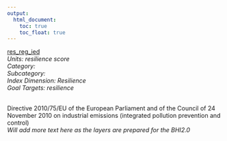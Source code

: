 ```yaml
---
output:
  html_document:
    toc: true
    toc_float: true
---
```


[res_reg_ied](https://github.com/OHI-Science/bhi/blob/master/baltic/layers/res_reg_ied_bhi2015.csv)\
*Units: resilience score*\
*Category:*\
*Subcategory:*\
*Index Dimension: Resilience*\
*Goal Targets: resilience*\
<br>

Directive 2010/75/EU of the European Parliament and of the Council of 24 November 2010 on industrial emissions (integrated pollution prevention and control)\
*Will add more text here as the layers are prepared for the BHI2.0*



<br>

